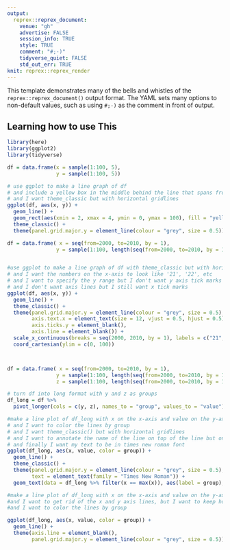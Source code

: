 ```yaml
---
output:
  reprex::reprex_document:
    venue: "gh"
    advertise: FALSE
    session_info: TRUE
    style: TRUE
    comment: "#;-)"
    tidyverse_quiet: FALSE
    std_out_err: TRUE
knit: reprex::reprex_render
---
```


This template demonstrates many of the bells and whistles of the `reprex::reprex_document()` output format. The YAML sets many options to non-default values, such as using `#;-)` as the comment in front of output.

## Learning how to use This

```r
library(here)
library(ggplot2)
library(tidyverse)

df = data.frame(x = sample(1:100, 5),
                y = sample(1:100, 5))

# use ggplot to make a line graph of df
# and include a yellow box in the middle behind the line that spans from the bottom of the plot to the top of the plot
# and I want theme_classic but with horizontal gridlines
ggplot(df, aes(x, y)) +
  geom_line() +
  geom_rect(aes(xmin = 2, xmax = 4, ymin = 0, ymax = 100), fill = "yellow", alpha = 0.5) +
  theme_classic() +
  theme(panel.grid.major.y = element_line(colour = "grey", size = 0.5))

df = data.frame( x = seq(from=2000, to=2010, by = 1),
                y = sample(1:100, length(seq(from=2000, to=2010, by = 1))))


#use ggplot to make a line graph of df with theme_classic but with horizontal gridlines
# and I want the numbers on the x-axis to look like '21', '22', etc
# and I want to specify the y range but I don't want y axis tick marks
# and I don't want axis lines but I still want x tick marks
ggplot(df, aes(x, y)) +
  geom_line() +
  theme_classic() +
  theme(panel.grid.major.y = element_line(colour = "grey", size = 0.5),
        axis.text.x = element_text(size = 12, vjust = 0.5, hjust = 0.5),
        axis.ticks.y = element_blank(),
        axis.line = element_blank()) +
  scale_x_continuous(breaks = seq(2000, 2010, by = 1), labels = c("21", "22", "23", "24", "25", "26", "27", "28", "29", "30", "31")) +
  coord_cartesian(ylim = c(0, 100))



df = data.frame( x = seq(from=2000, to=2010, by = 1),
                y = sample(1:100, length(seq(from=2000, to=2010, by = 1))),
                z = sample(1:100, length(seq(from=2000, to=2010, by = 1))))

# turn df into long format with y and z as groups
df_long = df %>%
  pivot_longer(cols = c(y, z), names_to = "group", values_to = "value")

#make a line plot of df_long with x on the x-axis and value on the y-axis
# and I want to color the lines by group
# and I want theme_classic() but with horizontal gridlines
# and I want to annotate the name of the line on top of the line but only to the last point of the line with annotate()
# and finally I want my text to be in times new roman font
ggplot(df_long, aes(x, value, color = group)) +
  geom_line() +
  theme_classic() +
  theme(panel.grid.major.y = element_line(colour = "grey", size = 0.5),
        text = element_text(family = "Times New Roman")) +
  geom_text(data = df_long %>% filter(x == max(x)), aes(label = group), hjust = 0, vjust = 0, nudge_x = 0.5, nudge_y = 0.5)

#make a line plot of df_long with x on the x-axis and value on the y-axis
#and I want to get rid of the x and y axis lines, but I want to keep horizontal gridlines
#and I want to color the lines by group

ggplot(df_long, aes(x, value, color = group)) +
  geom_line() +
  theme(axis.line = element_blank(),
        panel.grid.major.y = element_line(colour = "grey", size = 0.5))




```

